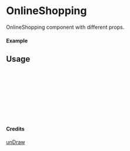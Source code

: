
<Meta of={OnlineShopping} title="unDraw/OnlineShopping" />

# OnlineShopping

OnlineShopping component with different props.

#### Example

<Canvas of={OnlineShopping.Primary} />

## Usage

```ts
import { OnlineShopping } from "yadl-ui";

const Example = () => {
  return (
      <OnlineShopping />
  );
};

export default Example;
```

#### Credits
[unDraw](https://undraw.co/illustrations)
